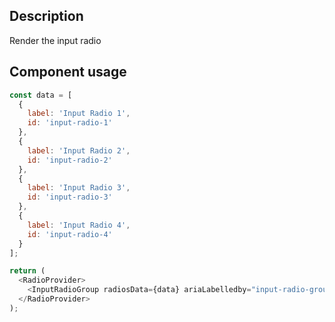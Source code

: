 
<Meta title="Components/Inputs Groups/Radio Input Groups Docs" />

<h2>Description</h2>

<p>Render the input radio</p>

<h2>Component usage</h2>

```js
const data = [
  {
    label: 'Input Radio 1',
    id: 'input-radio-1'
  },
  {
    label: 'Input Radio 2',
    id: 'input-radio-2'
  },
  {
    label: 'Input Radio 3',
    id: 'input-radio-3'
  },
  {
    label: 'Input Radio 4',
    id: 'input-radio-4'
  }
];

return (
  <RadioProvider>
    <InputRadioGroup radiosData={data} ariaLabelledby="input-radio-group-label" />
  </RadioProvider>
);
```
